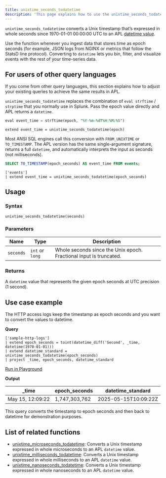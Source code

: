 ```yaml
---
title: unixtime_seconds_todatetime
description: 'This page explains how to use the unixtime_seconds_todatetime function in APL.'
---
```


`unixtime_seconds_todatetime` converts a Unix timestamp that’s expressed in whole seconds since 1970-01-01 00:00:00 UTC to an APL [datetime value](/apl/data-types/scalar-data-types).

Use the function whenever you ingest data that stores time as epoch seconds (for example, JSON logs from NGINX or metrics that follow the StatsD line protocol). Converting to `datetime` lets you bin, filter, and visualize events with the rest of your time-series data.

## For users of other query languages

If you come from other query languages, this section explains how to adjust your existing queries to achieve the same results in APL.

<AccordionGroup>
<Accordion title="Splunk SPL users">

`unixtime_seconds_todatetime` replaces the combination of `eval strftime` / `strptime` that you normally use in Splunk. Pass the epoch value directly and APL returns a `datetime`.

<CodeGroup>

```sql Splunk example
eval event_time = strftime(epoch, "%Y-%m-%dT%H:%M:%S")
````

```kusto APL equivalent
extend event_time = unixtime_seconds_todatetime(epoch)
```

</CodeGroup>

</Accordion>
<Accordion title="ANSI SQL users">

Most ANSI SQL engines call this conversion with `FROM_UNIXTIME` or `TO_TIMESTAMP`. The APL version has the same single-argument signature, returns a full `datetime`, and automatically interprets the input as seconds (not milliseconds).

<CodeGroup>

```sql SQL example
SELECT TO_TIMESTAMP(epoch_seconds) AS event_time FROM events;
```

```kusto APL equivalent
['events']
| extend event_time = unixtime_seconds_todatetime(epoch_seconds)
```

</CodeGroup>

</Accordion>
</AccordionGroup>

## Usage

### Syntax

```kusto
unixtime_seconds_todatetime(seconds)
```

### Parameters

| Name      | Type            | Description                                                        |
| --------- | --------------- | ------------------------------------------------------------------ |
| `seconds` | `int` or `long` | Whole seconds since the Unix epoch. Fractional input is truncated. |

### Returns

A `datetime` value that represents the given epoch seconds at UTC precision (1 second).

## Use case example

The HTTP access logs keep the timestamp as epoch seconds and you want to convert the values to datetime.

**Query**

```kusto
['sample-http-logs']
| extend epoch_seconds = toint(datetime_diff('Second', _time, datetime(1970-01-01)))
| extend datetime_standard = unixtime_seconds_todatetime(epoch_seconds)
| project _time, epoch_seconds, datetime_standard
```

[Run in Playground](https://play.axiom.co/axiom-play-qf1k/query?initForm=%7B%22apl%22%3A%22%5B'sample-http-logs'%5D%20%7C%20extend%20epoch_seconds%20%3D%20toint(datetime_diff('Second'%2C%20_time%2C%20datetime(1970-01-01)))%20%7C%20extend%20datetime_standard%20%3D%20unixtime_seconds_todatetime(epoch_seconds)%20%7C%20project%20_time%2C%20epoch_seconds%2C%20datetime_standard%22%7D)

**Output**

| _time            | epoch_seconds        | datetime_standard           |
|------------------|----------------------|-----------------------------|
| May 15, 12:09:22 | 1,747,303,762    | 2025-05-15T10:09:22Z    |

This query converts the timestamp to epoch seconds and then back to datetime for demonstration purposes.

## List of related functions

- [unixtime_microseconds_todatetime](/apl/scalar-functions/datetime-functions/unixtime-microseconds-todatetime): Converts a Unix timestamp expressed in whole microseconds to an APL `datetime` value.
- [unixtime_milliseconds_todatetime](/apl/scalar-functions/datetime-functions/unixtime-milliseconds-todatetime): Converts a Unix timestamp expressed in whole milliseconds to an APL `datetime` value.
- [unixtime_nanoseconds_todatetime](/apl/scalar-functions/datetime-functions/unixtime-nanoseconds-todatetime): Converts a Unix timestamp expressed in whole nanoseconds to an APL `datetime` value.
